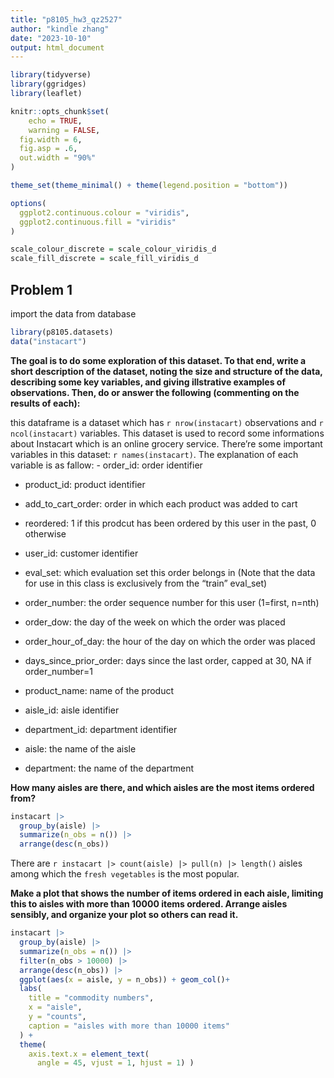 ```yaml
---
title: "p8105_hw3_qz2527"
author: "kindle zhang"
date: "2023-10-10"
output: html_document
---
```


```r
library(tidyverse)
library(ggridges)
library(leaflet)

knitr::opts_chunk$set(
	echo = TRUE,
	warning = FALSE,
  fig.width = 6,
  fig.asp = .6,
  out.width = "90%"
)

theme_set(theme_minimal() + theme(legend.position = "bottom"))

options(
  ggplot2.continuous.colour = "viridis",
  ggplot2.continuous.fill = "viridis"
)

scale_colour_discrete = scale_colour_viridis_d
scale_fill_discrete = scale_fill_viridis_d
```
## Problem 1

import the data from database

```r
library(p8105.datasets)
data("instacart")
```
**The goal is to do some exploration of this dataset. To that end, write a short description of the dataset, noting the size and structure of the data, describing some key variables, and giving illstrative examples of observations. Then, do or answer the following (commenting on the results of each):**

this dataframe is a dataset which has `r nrow(instacart)` observations and `r ncol(instacart)` variables. This dataset is used to record some informations about Instacart which is an online grocery service. There're some important variables in this dataset: `r names(instacart)`. The explanation of each variable is as fallow:
- order_id: order identifier

- product_id: product identifier

- add_to_cart_order: order in which each product was added to cart

- reordered: 1 if this prodcut has been ordered by this user in the past, 0 otherwise

- user_id: customer identifier

- eval_set: which evaluation set this order belongs in (Note that the data for use in this class is exclusively from the “train” eval_set)

- order_number: the order sequence number for this user (1=first, n=nth)

- order_dow: the day of the week on which the order was placed

- order_hour_of_day: the hour of the day on which the order was placed

- days_since_prior_order: days since the last order, capped at 30, NA if order_number=1

- product_name: name of the product

- aisle_id: aisle identifier

- department_id: department identifier

- aisle: the name of the aisle

- department: the name of the department

**How many aisles are there, and which aisles are the most items ordered from?**

```r
instacart |> 
  group_by(aisle) |> 
  summarize(n_obs = n()) |> 
  arrange(desc(n_obs))
```

There are `r instacart |> count(aisle) |> pull(n) |> length()` aisles among which the `fresh vegetables` is the most popular.

**Make a plot that shows the number of items ordered in each aisle, limiting this to aisles with more than 10000 items ordered. Arrange aisles sensibly, and organize your plot so others can read it.**

```r
instacart |> 
  group_by(aisle) |> 
  summarize(n_obs = n()) |> 
  filter(n_obs > 10000) |> 
  arrange(desc(n_obs)) |> 
  ggplot(aes(x = aisle, y = n_obs)) + geom_col()+
  labs(
    title = "commodity numbers",
    x = "aisle",
    y = "counts",
    caption = "aisles with more than 10000 items"
  ) +
  theme(
    axis.text.x = element_text(
      angle = 45, vjust = 1, hjust = 1) )
```


